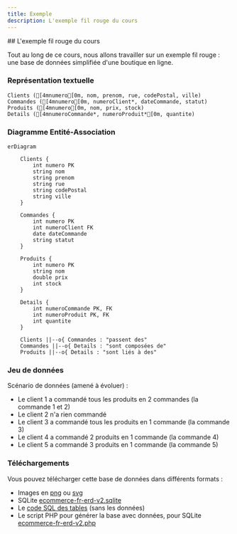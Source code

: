 ```yaml
---
title: Exemple
description: L'exemple fil rouge du cours
---
```



<Slide>
## L'exemple fil rouge du cours

Tout au long de ce cours, nous allons travailler sur un exemple fil rouge : une base de données simplifiée d'une boutique en ligne.

### Représentation textuelle

```ansi
Clients ([4mnumero[0m, nom, prenom, rue, codePostal, ville)
Commandes ([4mnumero[0m, numeroClient*, dateCommande, statut)
Produits ([4mnumero[0m, nom, prix, stock)
Details ([4mnumeroCommande*, numeroProduit*[0m, quantite)
```
</Slide>
<Slide>

### Diagramme Entité-Association

```mermaid
erDiagram

    Clients {
        int numero PK
        string nom
        string prenom
        string rue
        string codePostal
        string ville
    }

    Commandes {
        int numero PK
        int numeroClient FK
        date dateCommande
        string statut
    }

    Produits {
        int numero PK
        string nom
        double prix
        int stock
    }

    Details {
        int numeroCommande PK, FK
        int numeroProduit PK, FK
        int quantite
    }

    Clients ||--o{ Commandes : "passent des"
    Commandes ||--o{ Details : "sont composées de"
    Produits ||--o{ Details : "sont liés à des"
```

</Slide>
<Slide>

### Jeu de données


<DBecommerce2 />


</Slide>
<Slide title="Jeu de données">

Scénario de données (amené à évoluer) :

* Le client 1 a commandé tous les produits en 2 commandes (la commande 1 et 2)
* Le client 2 n'a rien commandé
* Le client 3 a commandé tous les produits en 1 commande (la commande 3)
* Le client 4 a commandé 2 produits en 1 commande (la commande 4)
* Le client 5 a commandé 3 produits en 1 commande (la commande 5)

</Slide>
<Slide>

### Téléchargements

Vous pouvez télécharger cette base de données dans différents formats :


* Images en [png](/bdd/public/sample/ecommerce/ecommerce-fr-erd-v2.png) ou [svg](/bdd/public/sample/ecommerce/ecommerce-fr-erd-v2.svg)
* SQLite [ecommerce-fr-erd-v2.sqlite](/public/sample/ecommerce/ecommerce-fr-erd-v2.sqlite)
* Le [code SQL des tables](/public/sample/ecommerce/ecommerce-fr-erd-v2-sqlite.sql) (sans les données)
* Le script PHP pour générer la base avec données, pour SQLite [ecommerce-fr-erd-v2.php](/public/sample/ecommerce/ecommerce-fr-erd-v2-data.php)

</Slide>
<Slide>

</Slide>
<Slide>

</Slide>
<Slide>

</Slide>
<Slide>

</Slide>
<Slide>

</Slide>
<Slide>

</Slide>
<Slide>

</Slide>
<Slide>

</Slide>
